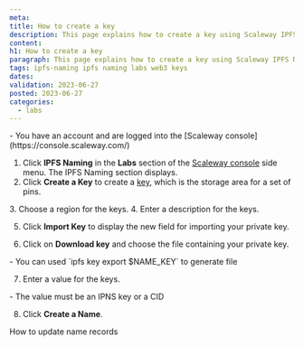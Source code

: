 ```yaml
---
meta:
title: How to create a key
description: This page explains how to create a key using Scaleway IPFS Naming
content:
h1: How to create a key
paragraph: This page explains how to create a key using Scaleway IPFS Naming
tags: ipfs-naming ipfs naming labs web3 keys
dates:
validation: 2023-06-27
posted: 2023-06-27
categories:
  - labs
---
```


<Macro id="iam-requirements" />

<Message type="requirement">
    - You have an account and are logged into the [Scaleway console](https://console.scaleway.com/)
</Message>

1. Click **IPFS Naming** in the **Labs** section of the [Scaleway console](https://console.scaleway.com) side menu. The IPFS Naming section displays.
2. Click **Create a Key** to create a [key](/labs/ipfs-naming/concepts/#name), which is the storage area for a set of pins.
<Lightbox src="create-ipfs-naming.webp" alt="" />
3. Choose a region for the keys.
<Lightbox src="choose-region-naming.webp" alt="" />
4. Enter a description for the keys.

<Lightbox src="choose-description-naming.webp" alt="" />

5. Click **Import Key** to display the new field for importing your private key.
<Lightbox src="import-key-naming.webp" alt="" />

6. Click on **Download key** and choose the file containing your private key.
<Message type="note">
    - You can used `ipfs key export $NAME_KEY` to generate file
</Message>

7. Enter a value for the keys.
<Message type="requirement">
    - The value must be an IPNS key or a CID
</Message>

8. Click **Create a Name**.

<Navigation title="See Also">
    <NextButton to="/labs/ipfs-naming/how-to/update-name/">How to update name records</NextButton>
</Navigation>